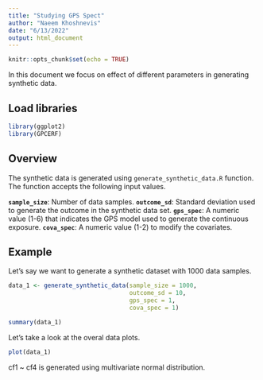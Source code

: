 ```yaml
---
title: "Studying GPS Spect"
author: "Naeem Khoshnevis"
date: "6/13/2022"
output: html_document
---
```


```r
knitr::opts_chunk$set(echo = TRUE)
```

In this document we focus on effect of different parameters in generating synthetic data. 

## Load libraries

```r
library(ggplot2)
library(GPCERF)
```

## Overview 

The synthetic data is generated using `generate_synthetic_data.R` function. The function accepts the following input values. 

**`sample_size`**: Number of data samples.
**`outcome_sd`**: Standard deviation used to generate the outcome in the synthetic data set.
**`gps_spec`**: A numeric value (1-6) that indicates the GPS model used to generate the continuous exposure.
**`cova_spec`**: A numeric value (1-2) to modify the covariates.

## Example 

Let's say we want to generate a synthetic dataset with 1000 data samples. 

```r
data_1 <- generate_synthetic_data(sample_size = 1000,
                                  outcome_sd = 10,
                                  gps_spec = 1,
                                  cova_spec = 1)

summary(data_1)
```

Let's take a look at the overal data plots.

```r
plot(data_1)
```

cf1 ~ cf4 is generated using multivariate normal distribution. 



